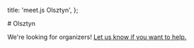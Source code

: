   title: 'meet.js Olsztyn',
};

<div className="prose dark:prose-invert max-w-none space-y-8 my-8">
  # Olsztyn

We're looking for organizers! [Let us know if you want to help.](mailto:contact@meetjs.pl)

</div>
